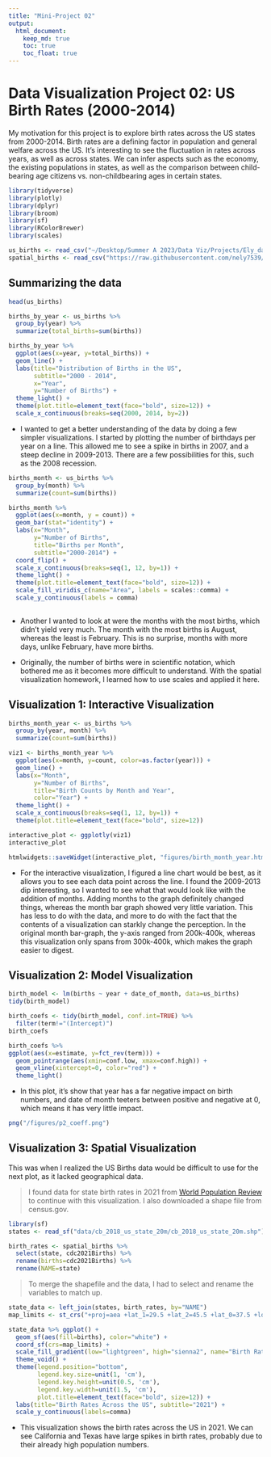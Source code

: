 ```yaml
---
title: "Mini-Project 02"
output: 
  html_document:
    keep_md: true
    toc: true
    toc_float: true
---
```


# Data Visualization Project 02: US Birth Rates (2000-2014)


My motivation for this project is to explore birth rates across the US states from 2000-2014. Birth rates are a defining factor in population and general welfare across the US. It's interesting to see the fluctuation in rates across years, as well as across states. We can infer aspects such as the economy, the existing populations in states, as well as the comparison between child-bearing age citizens vs. non-childbearing ages in certain states.

```r
library(tidyverse)
library(plotly)
library(dplyr)
library(broom)
library(sf)
library(RColorBrewer)
library(scales)
```


```r
us_births <- read_csv("~/Desktop/Summer A 2023/Data Viz/Projects/Ely_dataviz_mini-project_02/data/us_births_00_14.csv")
spatial_births <- read_csv("https://raw.githubusercontent.com/nely7539/dataviz_final_project/main/data/birth-rate-by-state.csv")
```

## Summarizing the data

```r
head(us_births)
```

```r
births_by_year <- us_births %>%
  group_by(year) %>%
  summarize(total_births=sum(births))

```

```r
births_by_year %>% 
  ggplot(aes(x=year, y=total_births)) + 
  geom_line() +
  labs(title="Distribution of Births in the US",
       subtitle="2000 - 2014",
       x="Year",
       y="Number of Births") +
  theme_light() +
  theme(plot.title=element_text(face="bold", size=12)) +
  scale_x_continuous(breaks=seq(2000, 2014, by=2))
```
- I wanted to get a better understanding of the data by doing a few simpler visualizations. I started by plotting the number of birthdays per year on a line. This allowed me to see a spike in births in 2007, and a steep decline in 2009-2013. There are a few possibilities for this, such as the 2008 recession. 


```r
births_month <- us_births %>%
  group_by(month) %>%
  summarize(count=sum(births))
```

```r
births_month %>% 
  ggplot(aes(x=month, y = count)) +
  geom_bar(stat="identity") +
  labs(x="Month", 
       y="Number of Births", 
       title="Births per Month", 
       subtitle="2000-2014") +
  coord_flip() +
  scale_x_continuous(breaks=seq(1, 12, by=1)) +
  theme_light() +
  theme(plot.title=element_text(face="bold", size=12)) +
  scale_fill_viridis_c(name="Area", labels = scales::comma) +
  scale_y_continuous(labels = comma)
  
```


- Another I wanted to look at were the months with the most births, which didn't yield very much. The month with the most births is August, whereas the least is February. This is no surprise, months with more days, unlike February, have more births. 

- Originally, the number of births were in scientific notation, which bothered me as it becomes more difficult to understand. With the spatial visualization homework, I learned how to use scales and applied it here.

## Visualization 1: Interactive Visualization

```r
births_month_year <- us_births %>%
  group_by(year, month) %>%
  summarize(count=sum(births))
```

```r
viz1 <- births_month_year %>% 
  ggplot(aes(x=month, y=count, color=as.factor(year))) +
  geom_line() +
  labs(x="Month", 
       y="Number of Births", 
       title="Birth Counts by Month and Year", 
       color="Year") +
  theme_light() +
  scale_x_continuous(breaks=seq(1, 12, by=1)) +
  theme(plot.title=element_text(face="bold", size=12))
```

```r
interactive_plot <- ggplotly(viz1) 
interactive_plot
```

```r
htmlwidgets::saveWidget(interactive_plot, "figures/birth_month_year.html")
```

- For the interactive visualization, I figured a line chart would be best, as it allows you to see each data point across the line. I found the 2009-2013 dip interesting, so I wanted to see what that would look like with the addition of months. Adding months to the graph definitely changed things, whereas the month bar graph showed very little variation. This has less to do with the data, and more to do with the fact that the contents of a visualization can starkly change the perception. In the original month bar-graph, the y-axis ranged from 200k-400k, whereas this visualization only spans from 300k-400k, which makes the graph easier to digest.

## Visualization 2: Model Visualization 


```r
birth_model <- lm(births ~ year + date_of_month, data=us_births)
tidy(birth_model)
```
```r
birth_coefs <- tidy(birth_model, conf.int=TRUE) %>% 
  filter(term!="(Intercept)")
birth_coefs

```


```r
birth_coefs %>% 
ggplot(aes(x=estimate, y=fct_rev(term))) +
  geom_pointrange(aes(xmin=conf.low, xmax=conf.high)) +
  geom_vline(xintercept=0, color="red") + 
  theme_light()
```
- In this plot, it's show that year has a far negative impact on birth numbers, and date of month teeters between positive and negative at 0, which means it has very little impact.

```r
png("/figures/p2_coeff.png")
```


## Visualization 3: Spatial Visualization

This was when I realized the US Births data would be difficult to use for the next plot, as it lacked geographical data. 

> I found data for state birth rates in 2021 from [World Population Review](https://worldpopulationreview.com/state-rankings/birth-rate-by-state) to continue with this visualization. I also downloaded a shape file from census.gov.

```r
library(sf)
states <- read_sf("data/cb_2018_us_state_20m/cb_2018_us_state_20m.shp")
```

```r
birth_rates <- spatial_births %>%
  select(state, cdc2021Births) %>% 
  rename(births=cdc2021Births) %>% 
  rename(NAME=state)

```

> To merge the shapefile and the data, I had to select and rename the variables to match up.
 
```r
state_data <- left_join(states, birth_rates, by="NAME")
map_limits <- st_crs("+proj=aea +lat_1=29.5 +lat_2=45.5 +lat_0=37.5 +lon_0=-96")

```


```r
state_data %>% ggplot() +
  geom_sf(aes(fill=births), color="white") +
  coord_sf(crs=map_limits) +
  scale_fill_gradient(low="lightgreen", high="sienna2", name="Birth Rate", labels=scales::comma) +
  theme_void() +
  theme(legend.position="bottom", 
        legend.key.size=unit(1, 'cm'),
        legend.key.height=unit(0.5, 'cm'),
        legend.key.width=unit(1.5, 'cm'),
        plot.title=element_text(face="bold", size=12)) +
  labs(title="Birth Rates Across the US", subtitle="2021") +
  scale_y_continuous(labels=comma) 
```

- This visualization shows the birth rates across the US in 2021. We can see California and Texas have large spikes in birth rates, probably due to their already high population numbers.
